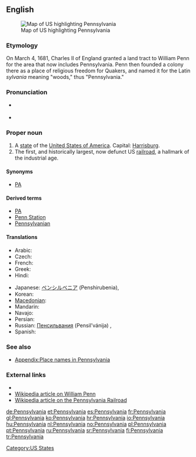 ==English==
[[Image:Map of USA highlighting Pennsylvania.png|thumb|right|Map of US highlighting Pennsylvania]]

===Etymology===
On March 4, 1681, Charles II of England granted a land tract to William Penn for the area that now includes Pennsylvania. Penn then founded a colony there as a place of religious freedom for Quakers, and named it for the Latin ''sylvania'' meaning "woods," thus "Pennsylvania."

===Pronunciation===
* {{a|US}} {{IPA|/ˌpɛnsɨlˈveɪniə/}}
* {{audio|en-us-Pennsylvania.ogg|Audio (US)}}
*: {{rhymes|eɪniə}}

===Proper noun===
{{en-proper noun}}

# A [[state]] of the [[United States of America]]. Capital: [[Harrisburg]].
# The first, and historically largest, now defunct US [[railroad]], a hallmark of the industrial age.

====Synonyms====
* {{sense|US state}} [[PA]]

====Derived terms====
* [[PA]]
* [[Penn Station]]
* [[Pennsylvanian]]

====Translations====
{{trans-top|US state}}
* Arabic: {{t|ar|بنسيلفانيا|f|tr=binsilfaanya|sc=Arab}}
* Czech: {{t|cs|Pensylvánie|f}}
* French: {{t+|fr|Pennsylvanie}}
* Greek: {{t|el|Πενσυλβάνια|tr=Pensylvánia|sc=Grek}}
* Hindi: {{t|hi|पेन्सिलवेनिया|tr=pēnsilvēniyā|sc=Deva}}
{{trans-mid}}
* Japanese: [[ペンシルベニア]] (Penshirubenia),  {{t|ja|ペンシルベニア|tr=Penshirubenia|sc=Jpan}}
* Korean: {{t|ko|펜실베이니아|tr=Pensilbeinia|sc=Kore}}
* [[Macedonian]]: {{t|mk|Пенсилванија|f|tr=Pensilvánija}}
* Mandarin: {{t-|cmn|宾夕法尼亚州|tr=bīnxīfǎníyàzhōu|sc=Hani}}
* Navajo: {{tø|nv|Pénsówéíniyah hahoodzo}}
* Persian: {{t|fa|پنسیلوانیا|sc=fa-Arab}}
* Russian: [[Пенсильвания]] (Pensil’vánija) {{f}},  {{t|ru|Пенсильвания|f|tr=Pensil’vánija|sc=Cyrl}}
* Spanish: {{t+|es|Pensilvania|f}}
{{trans-bottom}}

{{trans-top|railroad}}
{{trans-mid}}
{{trans-bottom}}

===See also===
* [[Appendix:Place names in Pennsylvania]]

===External links===
* {{pedialite}}
* [[:w:William Penn|Wikipedia article on William Penn]]
* [[:w:Pennsylvania Railroad|Wikipedia article on the Pennsylvania Railroad]]

[[Category:US States]]

[[de:Pennsylvania]]
[[et:Pennsylvania]]
[[es:Pennsylvania]]
[[fr:Pennsylvania]]
[[gl:Pennsylvania]]
[[ko:Pennsylvania]]
[[hr:Pennsylvania]]
[[io:Pennsylvania]]
[[hu:Pennsylvania]]
[[nl:Pennsylvania]]
[[no:Pennsylvania]]
[[pl:Pennsylvania]]
[[pt:Pennsylvania]]
[[ru:Pennsylvania]]
[[sr:Pennsylvania]]
[[fi:Pennsylvania]]
[[tr:Pennsylvania]]